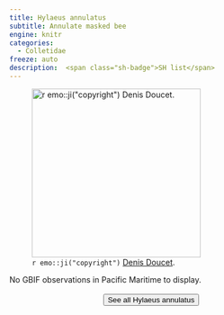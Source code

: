 ```yaml
---
title: Hylaeus annulatus
subtitle: Annulate masked bee
engine: knitr
categories:
  - Colletidae
freeze: auto
description:  <span class="sh-badge">SH list</span>
---
```

![`r emo::ji("copyright")` [Denis Doucet ](https://inaturalist.ca/photos/296561284).](https://inaturalist-open-data.s3.amazonaws.com/photos/296561284/large.jpg){height=300}



No GBIF observations in Pacific Maritime to display.
<br><br>
<center>


<a href="https://www.zoology.ubc.ca/entomology/main/Hymenoptera/Colletidae/Hylaeus%20annulatus.php"><button type="button" class="btn btn-secondary">See all Hylaeus annulatus <i class="fa-solid fa-arrow-up-right-from-square"></i> </button></a>
</center>

